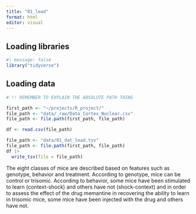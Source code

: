 ```yaml
---
title: "01_load"
format: html
editor: visual
---
```


## Loading libraries

```r
#| message: false
library("tidyverse")
```

## Loading data

```r
# !! REMEMBER TO EXPLAIN THE ABSOLUTE PATH THING

first_path <- "~/projects/R_project/"
file_path <- "data/_raw/Data_Cortex_Nuclear.csv" 
file_path <- file.path(first_path, file_path)

df <- read.csv(file_path)
```

```r
file_path <- "data/01_dat_load.tsv"
file_path <- file.path(first_path, file_path)
df |>
  write_tsv(file = file_path)
```

The eight classes of mice are described based on features such as genotype, behavior and treatment. According to genotype, mice can be control or trisomic. According to behavior, some mice have been stimulated to learn (context-shock) and others have not (shock-context) and in order to assess the effect of the drug memantine in recovering the ability to learn in trisomic mice, some mice have been injected with the drug and others have not.
